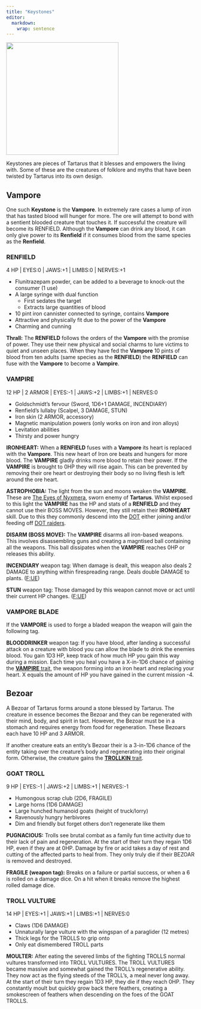 ```yaml
---
title: "Keystones"
editor: 
  markdown: 
    wrap: sentence
---
```


![](images/ironheart.png){width=300px fig-align="center"}

Keystones are pieces of Tartarus that it blesses and empowers the living with.
Some of these are the creatures of folklore and myths that have been twisted by Tartarus into its own design.

## Vampore {#VAMPORE}

One such __Keystone__ is the __Vampore__.
In extremely rare cases a lump of iron that has tasted blood will hunger for more.
The ore will attempt to bond with a sentient blooded creature that touches it.
If successful the creature will become its RENFIELD.
Although the __Vampore__ can drink any blood, it can only give power to its __Renfield__ if it consumes blood from the same species as the __Renfield__.

### RENFIELD {#renfield}

4 HP | EYES:0 | JAWS:+1 | LIMBS:0 | NERVES:+1

- Flunitrazepam powder, can be added to a beverage to knock-out the consumer (1 use)
- A large syringe with dual function
  - First sedates the target
  - Extracts large quantities of blood
- 10 pint iron cannister connected to syringe, contains __Vampore__
- Attractive and physically fit due to the power of the __Vampore__
- Charming and cunning

__Thrall:__ The __RENFIELD__ follows the orders of the __Vampore__ with the promise of power. They use their new physical and social charms to lure victims to quiet and unseen places. When they have fed the __Vampore__ 10 pints of blood from ten adults (same species as the __RENFIELD__) the __RENFIELD__ can fuse with the __Vampore__ to become a __Vampire__.

### VAMPIRE {#vampire}

12 HP | 2 ARMOR | EYES:-1 | JAWS:+2 | LIMBS:+1 | NERVES:0

- Goldschmidt's fervour (Sword, 1D6+1 DAMAGE, INCENDIARY)
- Renfield's lullaby (Scalpel, 3 DAMAGE, STUN)
- Iron skin (2 ARMOR, accessory)
- Magnetic manipulation powers (only works on iron and iron alloys)
- Levitation abilities
- Thirsty and power hungry

__IRONHEART:__ When a __RENFIELD__ fuses with a __Vampore__ its heart is replaced with the __Vampore__. 
This new heart of Iron ore beats and hungers for more blood.
The __VAMPIRE__ gladly drinks more blood to retain their power.
If the __VAMPIRE__ is brought to 0HP they will rise again.
This can be prevented by removing their ore heart or destroying their body so no living flesh is left around the ore heart.

__ASTROPHOBIA:__ The light from the sun and moons weaken the __VAMPIRE__.
These are [The Eyes of Nyxmera](/Nyxmera/nyxmera.qmd#the-eyes-of-nyxmera), sworn enemy of __Tartarus__.
Whilst exposed to this light the __VAMPIRE__ has the HP and stats of a __RENFIELD__ and they cannot use their BOSS MOVES.
However, they still retain their __IRONHEART__ skill.
Due to this they commonly descend into the [DOT](/Tartarus/tartarus.qmd#the-dot) either joining and/or feeding off [DOT raiders](/Tartarus/DOT_raiders.qmd).

__DISARM (BOSS MOVE):__ The __VAMPIRE__ disarms all iron-based weapons.
This involves disassembling guns and creating a magntised ball containing all the weapons.
This ball dissipates when the __VAMPIRE__ reaches 0HP or releases this ability.

__INCENDIARY__ weapon tag: When damage is dealt, this weapon also deals 2 DAMAGE to anything within firespreading range. Deals double DAMAGE to plants. ([F:UE](https://claymorerpgs.itch.io/fist))

__STUN__ weapon tag: Those damaged by this weapon cannot move or act until their current HP changes. ([F:UE](https://claymorerpgs.itch.io/fist))

### VAMPORE BLADE

If the __VAMPORE__ is used to forge a bladed weapon the weapon will gain the following tag.

__BLOODDRINKER__ weapon tag: If you have blood, after landing a successful attack on a creature with blood you can allow the blade to drink the enemies blood. 
You gain 1D3 HP, keep track of how much HP you gain this way during a mission.
Each time you heal you have a X-in-1D6 chance of gaining the [__VAMPIRE__ trait](/Catalog/traits.qmd#tartarus_traits), the weapon forming into an iron heart and replacing your heart.
X equals the amount of HP you have gained in the current mission -4.

## Bezoar {#BEZOAR}

A Bezoar of Tartarus forms around a stone blessed by Tartarus.
The creature in essence becomes the Bezoar and they can be regenerated with their mind, body, and spirit in tact.
However, the Bezoar must be in a stomach and requires energy from food for regeneration.
These Bezoars each have 10 HP and 3 ARMOR.

If another creature eats an entity's Bezoar their is a 3-in-1D6 chance of the entity taking over the creature's body and regenerating into their original form.
Otherwise, the creature gains the [__TROLLKIN__ trait](/Catalog/traits.qmd#tartarus_traits).

### GOAT TROLL

9 HP | EYES:-1 | JAWS:+2 | LIMBS:+1 | NERVES:-1

- Humongous scrap club (2D6, FRAGILE)
- Large horns (1D6 DAMAGE)
- Large hunched humanoid goats (height of truck/lorry)
- Ravenously hungry herbivores
- Dim and friendly but forget others don't regenerate like them

__PUGNACIOUS:__ Trolls see brutal combat as a family fun time activity due to their lack of pain and regeneration. At the start of their turn they regain 1D6 HP, even if they are at 0HP. Damage by fire or acid takes a day of rest and cutting of the affected parts to heal from. They only truly die if their BEZOAR is removed and destroyed.

__FRAGILE (weapon tag):__ Breaks on a failure or partial success, or when a 6 is rolled on a damage dice. On a hit when it breaks remove the highest rolled damage dice.

### TROLL VULTURE

14 HP | EYES:+1 | JAWS:+1 | LIMBS:+1 | NERVES:0

- Claws (1D6 DAMAGE)
- Unnaturally large vulture with the wingspan of a paraglider (12 metres)
- Thick legs for the TROLLS to grip onto
- Only eat dismembered TROLL parts

__MOULTER:__ After eating the severed limbs of the fighting TROLLS normal vultures transformed into TROLL VULTURES. The TROLL VULTURES became massive and somewhat gained the TROLL's regenerative ability. They now act as the flying steeds of the TROLL's, a meal never long away. At the start of their turn they regain 1D3 HP, they die if they reach 0HP. They constantly moult but quickly grow back there feathers, creating a smokescreen of feathers when descending on the foes of the GOAT TROLLS.